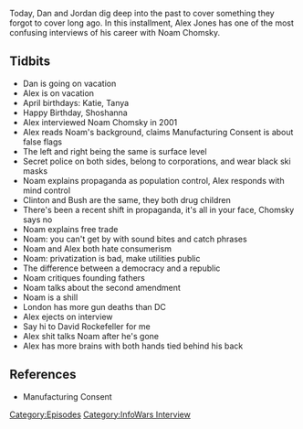 {{DEFAULTSORT:
    #_EPISODE_0559:Noam Man's Land
}}{{Episode
    | title           = Noam Man's Land
    | caption         = Listen to this episode on [https://knowledgefight.libsyn.com/559-noam-mans-land Libsyn] [https://open.spotify.com/episode/5BVeGvxKyS0ScxvppAj5he Spotify], Read the [[Transcript/559: Noam Man's Land|Unofficial Transcript]], View discussion on [https://reddit.com/nhk22r Reddit]
    | episodeNumber   = 559
    | length          = 01:22:33
    | airDate         = May 21, 2021
    | episodeType     = [[:Category:InfoWars Interview|InfoWars Interview]]
    | appearance      = [[Noam Chomsky]]
    | previousEpisode = [[558: May 8-9, 2003]]
    | nextEpisode     = [[560: May 12-13, 2003]]
}}

{{Stub}}

Today, Dan and Jordan dig deep into the past to cover something they forgot to cover long ago.  In this installment, Alex Jones has one of the most confusing interviews of his career with Noam Chomsky.

==Tidbits==

*Dan is going on vacation
*Alex is on vacation
*April birthdays: Katie, Tanya
*Happy Birthday, Shoshanna
*Alex interviewed Noam Chomsky in 2001
*Alex reads Noam's background, claims Manufacturing Consent is about false flags
*The left and right being the same is surface level
*Secret police on both sides, belong to corporations, and wear black ski masks
*Noam explains propaganda as population control, Alex responds with mind control
*Clinton and Bush are the same, they both drug children
*There's been a recent shift in propaganda, it's all in your face, Chomsky says no
*Noam explains free trade
*Noam: you can't get by with sound bites and catch phrases
*Noam and Alex both hate consumerism
*Noam: privatization is bad, make utilities public
*The difference between a democracy and a republic
*Noam critiques founding fathers
*Noam talks about the second amendment
*Noam is a shill
*London has more gun deaths than DC
*Alex ejects on interview
*Say hi to David Rockefeller for me
*Alex shit talks Noam after he's gone
*Alex has more brains with both hands tied behind his back

==References==

*Manufacturing Consent

[[Category:Episodes]]
[[Category:InfoWars Interview]]
